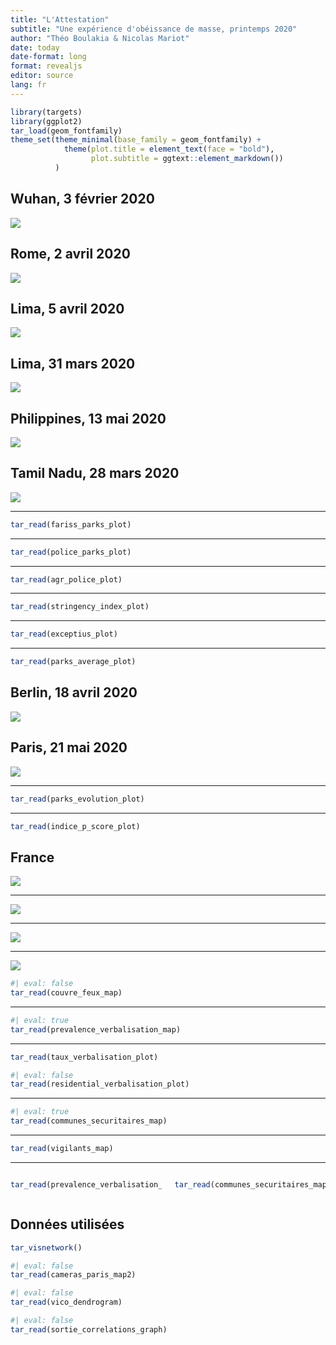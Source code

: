 ```yaml
---
title: "L'Attestation"
subtitle: "Une expérience d'obéissance de masse, printemps 2020"
author: "Théo Boulakia & Nicolas Mariot"
date: today
date-format: long
format: revealjs
editor: source
lang: fr
---
```


```r
library(targets)
library(ggplot2)
tar_load(geom_fontfamily)
theme_set(theme_minimal(base_family = geom_fontfamily) +
            theme(plot.title = element_text(face = "bold"),
                  plot.subtitle = ggtext::element_markdown())
          )
```

## Wuhan, 3 février 2020

![](images/2020-02-03_wuhan.jpg)

## Rome, 2 avril 2020

![](images/2020-04-02_roma.jpg)

## Lima, 5 avril 2020

![](images/2020-04-05-lima.jpg)

## Lima, 31 mars 2020

![](images/2020-03-31_lima.jpg)

## Philippines, 13 mai 2020

![](images/2020-05-13_philipines.jpg)

## Tamil Nadu, 28 mars 2020

![](images/rajesh_babu_helmet.jpg)

----

```r
tar_read(fariss_parks_plot)
```

----

```r
tar_read(police_parks_plot)
```

----

```r
tar_read(agr_police_plot)
```

----

```r
tar_read(stringency_index_plot)
```

----

```r
tar_read(exceptius_plot)
```

----

```r
tar_read(parks_average_plot)
```

## Berlin, 18 avril 2020

![](images/2020-04-18_berlin.jpeg)

## Paris, 21 mai 2020

![](images/parc_buttes_chaumont_2020-05-21.jpg)

----

```r
tar_read(parks_evolution_plot)
```

----

```r
tar_read(indice_p_score_plot)
```

## France

![](images/AYA00118050.JPG)

----

![](images/AYA00127048.JPG)

----

![](images/CC0480004.jpg)

----

![](images/JCC1185071.jpg)

```r
#| eval: false
tar_read(couvre_feux_map)
```

----

```r
#| eval: true
tar_read(prevalence_verbalisation_map)
```

----

```r
tar_read(taux_verbalisation_plot)
```

```r
#| eval: false
tar_read(residential_verbalisation_plot)
```

----

```r
#| eval: true
tar_read(communes_securitaires_map)
```

----

```r
tar_read(vigilants_map)
```

----

:::: {.columns}

::: {.column width="50%"}
```r
tar_read(prevalence_verbalisation_map)
```
:::

::: {.column width="50%"}
```r
tar_read(communes_securitaires_map)
```
:::

::::

## Données utilisées

```r
tar_visnetwork()
```

```r
#| eval: false
tar_read(cameras_paris_map2)
```

```r
#| eval: false
tar_read(vico_dendrogram)
```

```r
#| eval: false
tar_read(sortie_correlations_graph)
```
